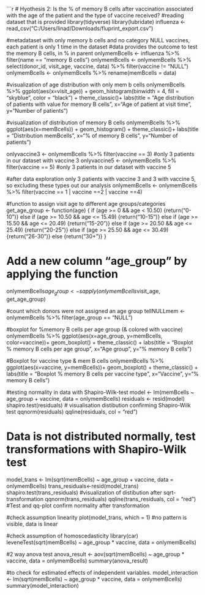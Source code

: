 

```r
# Hyothesis 2: Is the % of memory B cells after vaccination associated with the age of the patient and the type of vaccine received?
#reading dataset that is provided
library(tidyverse)
library(lubridate)
influenza <- read_csv("C:/Users/linad/Downloads/fluprint_export.csv")

#metadataset with only memory b cells and no category NULL vaccines, each patient is only 1 time in the dataset
#data provides the outcome to test the memory B cells, in % in parent
onlymemBcells <- influenza %>% filter(name == "memory B cells")
onlymemBcells <- onlymemBcells %>% select(donor_id, visit_age, vaccine, data) %>% filter(vaccine != "NULL")
onlymemBcells <- onlymemBcells %>% rename(memBcells = data)

#visualization of age distribution with only mem b cells
onlymemBcells %>%
  ggplot(aes(x=visit_age)) +
  geom_histogram(binwidth = 4, fill = "skyblue", color = "black") +
  theme_classic()+
  labs(title = "Age distribution of patients with value for memory B cells", x="Age of patient at visit time", y="Number of patients")

#visualization of distribution of memory B cells
onlymemBcells %>%
  ggplot(aes(x=memBcells)) +
  geom_histogram() +
  theme_classic()+
  labs(title = "Distribution memBcells", x="% of memory B cells", y="Number of patients")

onlyvaccine3 <- onlymemBcells %>% filter(vaccine == 3)
#only 3 patients in our dataset with vaccine 3
onlyvaccine5 <- onlymemBcells %>% filter(vaccine == 5)
#only 3 patients in our dataset with vaccine 5

#after data exploration only 3 patients with vaccine 3 and 3 with vaccine 5, so excluding these types out our analysis
onlymemBcells <- onlymemBcells %>% filter(vaccine == 1 | vaccine ==2 | vaccine ==4)

#function to assign visit age to different age groups/categories
get_age_group <- function(age) {
  if (age >= 0 && age < 10.50) 
  {return("0-10")} 
  else 
    if (age >= 10.50 && age <= 15.49) {return("10-15")} 
  else 
    if (age >= 15.50 && age <= 20.49) {return("15-20")} 
  else 
    if (age >= 20.50 && age <= 25.49) {return("20-25")}
  else 
    if (age >= 25.50 && age <= 30.49) {return("26-30")}
  else {return("30+")}
}

# Add a new column "age_group" by applying the function 
onlymemBcells$age_group <- sapply(onlymemBcells$visit_age, get_age_group)

#count which donors were not assigned an age group
tellNULLmem <- onlymemBcells %>% filter(age_group == "NULL")

#boxplot for %memory B cells per age group (& colored with vaccine)
onlymemBcells %>%
  ggplot(aes(x=age_group, y=memBcells, color=vaccine))+
  geom_boxplot() +
  theme_classic() +
  labs(title = "Boxplot % memory B cells per age group", x="Age group", y="% memory B cells")


#Boxplot for vaccine type & mem B cells
onlymemBcells %>%
  ggplot(aes(x=vaccine, y=memBcells))+
  geom_boxplot() +
  theme_classic() +
  labs(title = "Boxplot % memory B cells per vaccine type", x="Vaccine", y="% memory B cells")

#testing normality in data with Shapiro-Wilk-test
model <- lm(memBcells ~ age_group + vaccine, data = onlymemBcells)
residuals <- resid(model)
shapiro.test(residuals)
# visualisation distibution confirming Shapiro-Wilk test
qqnorm(residuals)
qqline(residuals, col = "red")

# Data is not distributed normally, test transformations with Shapiro-Wilk test
model_trans <- lm(sqrt(memBcells) ~ age_group + vaccine, data = onlymemBcells)
trans_residuals<-resid(model_trans)
shapiro.test(trans_residuals)
#visualization of distibution after sqrt-transformation
qqnorm(trans_residuals)
qqline(trans_residuals, col = "red")
#Test and qq-plot confirm normality after transformation

#check assumption linearity
plot(model_trans, which = 1)
#no pattern is visible, data is linear

#check assumption of homoscedasticity
library(car)
leveneTest(sqrt(memBcells) ~ age_group * vaccine, data = onlymemBcells)

#2 way anova test
anova_result <- aov(sqrt(memBcells) ~ age_group * vaccine, data = onlymemBcells)
summary(anova_result)


#to check for estimated effects of independent variables.
model_interaction <- lm(sqrt(memBcells) ~ age_group * vaccine, data = onlymemBcells)
summary(model_interaction)
